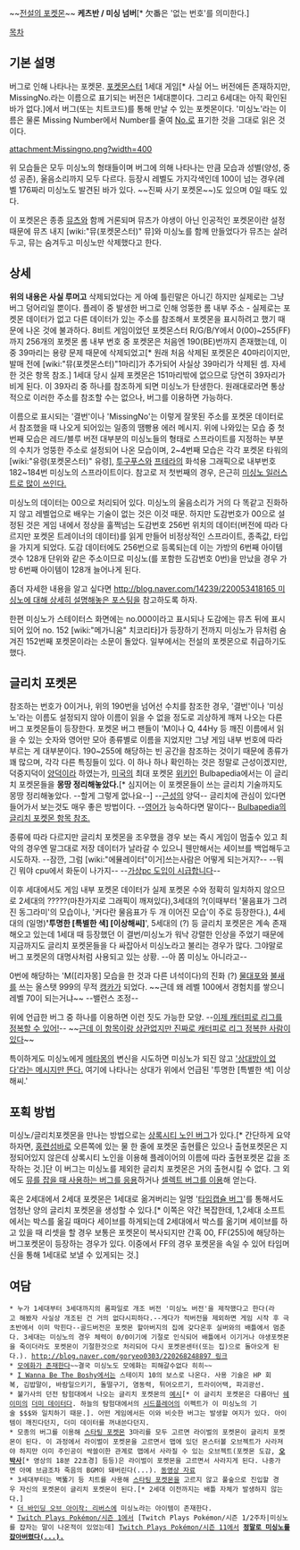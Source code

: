 {{{+1 けつばん(欠番) / Missing No.}}} ~~[[전설의 포켓몬]]~~
'''케츠반 / 미싱 넘버'''[* 欠番은 '없는 번호'를 의미한다.]

[[목차]]

== 기본 설명 ==
버그로 인해 나타나는 포켓몬. [[포켓몬스터]] 1세대 게임[* 사실 어느 버전에든 존재하지만, MissingNo.라는 이름으로 표기되는 버전은 1세대뿐이다. 그리고 6세대는 아직 확인된 바가 없다.]에서 버그(또는 치트코드)를 통해 만날 수 있는 포켓몬이다. '미싱노'라는 이름은 물론 Missing Number에서 Number를 줄여 [[No.]]로 표기한 것을 그대로 읽은 것이다.

attachment:Missingno.png?width=400

위 모습들은 모두 미싱노의 형태들이며 버그에 의해 나타나는 만큼 모습과 성별(양성, 중성 공존), 울음소리까지 모두 다르다. 등장시 레벨도 가지각색인데 100이 넘는 경우(레벨 176짜리 미싱노도 발견된 바가 있다. ~~진짜 사기 포켓몬~~)도 있으며 0일 때도 있다.

이 포켓몬은 종종 [[뮤츠]]와 함께 거론되며 뮤츠가 야생이 아닌 인공적인 포켓몬이란 설정 때문에 뮤츠 내지 [wiki:"뮤(포켓몬스터)" 뮤]와 미싱노를 함께 만들었다가 뮤츠는 살려두고, 뮤는 숨겨두고 미싱노만 삭제했다고 한다.

== 상세 ==

'''위의 내용은 사실 루머고''' 삭제되었다는 게 아예 틀린말은 아니긴 하지만 실제로는 그냥 버그 덩어리일 뿐이다. 플레이 중 발생한 버그로 인해 엉뚱한 롬 내부 주소 - 실제로는 포켓몬 데이터가 없고 다른 데이터가 있는 주소를 참조해서 포켓몬을 표시하려고 했기 때문에 나온 것에 불과하다. 8비트 게임이었던 포켓몬스터 R/G/B/Y에서 0(00)~255(FF)까지 256개의 포켓몬 롬 내부 번호 중 포켓몬은 처음엔 190(BE)번까지 존재했는데, 이 중 39마리는 용량 문제 때문에 삭제되었고[* 원래 처음 삭제된 포켓몬은 40마리이지만, 발매 전에 [wiki:"뮤(포켓몬스터)"1마리]가 추가되어 사실상 39마리가 삭제된 셈. 자세한 것은 항목 참조.] 1세대 당시 실제 포켓몬은 151마리밖에 없으므로 당연히 39자리가 비게 된다. 이 39자리 중 하나를 참조하게 되면 미싱노가 탄생한다. 원래대로라면 통상적으로 이러한 주소를 참조할 수는 없으나, 버그를 이용하면 가능하다.

이름으로 표시되는 '결번'이나 'MissingNo'는 이렇게 잘못된 주소를 포켓몬 데이터로서 참조했을 때 나오게 되어있는 일종의 땜빵용 에러 메시지. 위에 나와있는 모습 중 첫번째 모습은 레드/블루 버전 대부분의 미싱노들의 형태로 스프라이트를 지정하는 부분의 수치가 엉뚱한 주소로 설정되어 나온 모습이며, 2~4번째 모습은 각각 포켓몬 타워의 [wiki:"유령(포켓몬스터)" 유령], [[투구푸스]]와 [[프테라]]의 화석용 그래픽으로 내부번호 182~184번 미싱노의 스프라이트이다. 참고로 저 첫번째의 경우, 은근히 [http://lounge.moviecodec.com/images/attachment/top-10-most-powerful-pokemon-ever-2250.jpg 미싱노 일러스트로 많이 쓰인다.]

미싱노의 데이터는 00으로 처리되어 있다. 미싱노의 울음소리가 거의 다 똑같고 진화하지 않고 레벨업으로 배우는 기술이 없는 것은 이것 때문. 하지만 도감번호가 00으로 설정된 것은 게임 내에서 정상을 훌쩍넘는 도감번호 256번 위치의 데이터(버전에 따라 다르지만 포켓몬 트레이너의 데이터)를 읽게 만들어 비정상적인 스프라이트, 종족값, 타입을 가지게 되었다. 도감 데이터에도 256번으로 등록되는데 이는 가방의 6번째 아이템 갯수 128개 단위와 같은 주소이므로 미싱노(를 포함한 도감번호 0번)을 만났을 경우 가방 6번째 아이템이 128개 늘어나게 된다. 

좀더 자세한 내용을 알고 싶다면 [[http://blog.naver.com/14239/220053418165 미싱노에 대해 상세히 설명해놓은 포스팅]]을 참고하도록 하자.

한편 미싱노가 스테이터스 화면에는 no.000이라고 표시되나 도감에는 뮤츠 뒤에 표시되어 있어 no. 152 [wiki:"메가니움" 치코리타]가 등장하기 전까지 미싱노가 뮤처럼 숨겨진 152번째 포켓몬이라는 소문이 돌았다. 일부에서는 전설의 포켓몬으로 취급하기도 했다.

== 글리치 포켓몬 ==
참조하는 번호가 0이거나, 위의 190번을 넘어선 수치를 참조한 경우, '결번'이나 '미싱노'라는 이름도 설정되지 않아 이름이 읽을 수 없을 정도로 괴상하게 깨져 나오는 다른 버그 포켓몬들이 등장한다. 포켓몬 버그 팬들이 'M이나 Q, 44Hy 등 깨진 이름에서 읽을 수 있는 숫자와 영어만 모아 종류별로 이름을 지었지만 그냥 게임 내부 번호에 따라 부르는 게 대부분이다. 190~255에 해당하는 빈 공간을 참조하는 것이기 때문에 종류가 꽤 많으며, 각각 다른 특징들이 있다. 이 하나 하나 확인하는 것은 정말로 근성이겠지만, 덕중지덕이 [[양덕]]이라 하였는가, [[미국]]의 최대 포켓몬 [[위키]]인 Bulbapedia에서는 이 글리치 포켓몬들을 '''몽땅 정리해놓았다.'''[* 심지어는 이 포켓몬들이 쓰는 글리치 기술까지도 몽땅 정리해놓았다. --할게 그렇게 없나요--] --[[근성]]의 양덕-- 글리치에 관심이 있다면 들어가서 보는것도 매우 좋은 방법이다. --[[영어]]가 능숙하다면 말이다-- [http://bulbapedia.bulbagarden.net/wiki/Glitch_Pokemon Bulbapedia의 글리치 포켓몬 항목 참조.]

종류에 따라 다르지만 글리치 포켓몬을 조우했을 경우 보는 즉시 게임이 멈출수 있고 최악의 경우엔 말그대로 저장 데이터가 날라갈 수 있으니 웬만해서는 세이브를 백업해두고 시도하자. --잠깐, 그럼 [wiki:"에뮬레이터"이거]쓰는사람은 어떻게 되는거지?-- --뭐긴 뭐야 cpu에서 화둔이 나가지-- --[[국내도입이 시급합니다|가상pc 도입이 시급합니다]]--


이후 세대에서도 게임 내부 포켓몬 데이터가 실제 포켓몬 수와 정확히 일치하지 않으므로 2세대의 ?????(마찬가지로 그래픽이 깨져있다),3세대의 ?(이때부터 '물음표가 그려진 동그라미'의 모습이나, '커다란 물음표가 두 개 이어진 모습'이 주로 등장한다.), 4세대의 (일명)''''투명한 [특별한 색] [이상해씨]'''', 5세대의 (?) 등 글리치 포켓몬은 계속 존재해오고 있는데 1세대 때 등장했던 이 결번/미싱노가 워낙 강렬한 인상을 주었기 때문에 지금까지도 글리치 포켓몬들을 다 싸잡아서 미싱노라고 불리는 경우가 많다. 그야말로 버그 포켓몬의 대명사처럼 사용되고 있는 상황. --아 쫌 미싱노 아니라고--

{{{#!HTML
<iframe width="420" height="315" src="//www.youtube.com/embed/4450apUfX0I" frameborder="0" allowfullscreen></iframe>
}}}
0번에 해당하는 'M([리자몽] 모습을 한 것과 다른 녀석이다)의 진화 (?) [[물대포#s-2|물대포]]와 [[불새(포켓몬스터)|불새]]를 쓰는 올스탯 999의 무적 [[캥카]]가 되었다. ~~근데 왜 레벨 100에서 경험치를 쌓으니 레벨 70이 되는거냐~~ --밸런스 조정--

{{{#!HTML
<iframe width="420" height="315" src="//www.youtube.com/embed/ycsGJrGxLQA" frameborder="0" allowfullscreen></iframe>
}}}
위에 언급한 버그 중 하나를 이용하면 이런 짓도 가능한 모양. --[[버터플|이제 캐터피로 리그를 정복할 수 있어!]]--
~~[http://blog.naver.com/qudals0124/memo/30183711035 근데 이 항목이랑 상관없지만 진짜로 캐터피로 리그 정복한 사람이 있다]~~

특이하게도 미싱노에게 [[메타몽]]의 변신을 시도하면 미싱노가 되진 않고 [http://serviceapi.nmv.naver.com/flash/convertIframeTag.nhn?vid=CECE3955980A9EE9F3775B6D9C178BE30775&outKey=V126acc4a08d7149a55b7c967249502b2d3ba5d149470f1a1e9b8c967249502b2d3ba&width=500&height=408 '상대방이 없다'라는 메시지만 뜬다.] 여기에 나타나는 상대가 위에서 언급된 '투명한 [특별한 색] 이상해씨.'


== 포획 방법 ==
미싱노/글리치포켓몬을 만나는 방법으로는 [http://blog.naver.com/14239/60208332655 상록시티 노인 버그]가 있다.[* 간단하게 요약하자면, [[홍련섬]]바로 오른쪽에 있는 물 한 줄에 포켓몬 출현률은 있으나 출현포켓몬은 지정되어있지 않은데 상록시티 노인을 이용해 플레이어의 이름에 따라 출현포켓몬 값을 조작하는 것.]단 이 버그는 미싱노를 제외한 글리치 포켓몬은 거의 출현시킬 수 없다. 그 외에도 [http://www.youtube.com/watch?v=5EPPBkq3r3c 뮤를 잡을 때 사용하는 버그를 응용]하거나 [http://www.youtube.com/watch?v=h_Fr2cE8SaA 셀렉트 버그를 이용]해 얻는다.

혹은 2세대에서 2세대 포켓몬은 1세대로 옮겨버리는 일명 '[http://blog.naver.com/14239/220146124670 타임캡슐 버그]'를 통해서도 엄청난 양의 글리치 포켓몬을 생성할 수 있다.[* 이쪽은 약간 복잡한데, 1,2세대 소프트에서는 박스를 옮길 때마다 세이브를 하게되는데 2세대에서 박스를 옮기며 세이브를 하고 있을 때 리셋을 할 경우 보통은 포켓몬이 복사되지만 간혹 00, FF(255)에 해당하는 버그포켓몬이 등장하는 경우가 있다. 이중에서 FF의 경우 포켓몬을 속일 수 있어 타임머신을 통해 1세대로 보낼 수 있게되는 것.] 


== 여담 ==
 * 누가 1세대부터 3세대까지의 롬파일로 개조 버전 '미싱노 버전'을 제작했다고 한다(라고 해봤자 사실상 개조된 건 거의 없다시피하다.--게다가 적버전을 제외하면 게임 시작 후 극초반에서 이미 막힌다--골드버전은 포켓몬 할아버지의 집에 갖다온후 실버와의 배틀에서 멈춘다. 3세대는 미싱노의 경우 체력이 0/0이기에 기절로 인식되어 배틀에서 이기거나 야생포켓몬을 죽이더라도 포켓몬이 기절한것으로 처리되어 다시 포켓몬센터(또는 집)으로 돌아오게 된다.). [[http://blog.naver.com/goryeo0303/220268248897 링크]]
 * [http://www.deviantart.com/download/52694279/Missingno__by_needs_a_bullet.jpg 모에화가 존재한다]~~결국 미싱노도 모에화는 피해갈수없다 히히~~
 * [[I Wanna Be The Boshy]]에서는 스테이지 10의 보스로 나온다. 사용 기술은 HP 회복, 김밥말이, 바람일으키기, 돌떨구기, 염동력, 튀어오르기, 트라이어택, 파괴광선.
 * 불가사의 던전 탐험대에서 나오는 글리치 포켓몬의 [http://blog.naver.com/a7673468?Redirect=Log&logNo=80130188027 예시][* 이 글리치 포켓몬은 다름아닌 [[쉐이미]]의 [[더미 데이터]]다. 하늘의 탐험대에서의 [[시드플레어]]의 이펙트가 이 미싱노의 기술 $$$와 일치하기 때문.]. 어떤 게임에서든 이와 비슷한 버그는 발생할 여지가 있다. 아이템이 깨진다던지, 더미 데이터를 꺼내쓴다던지.
 * 모종의 버그를 이용해 [[스타팅 포켓몬]] 3마리를 모두 고르면 라이벌의 포켓몬이 글리치 포켓몬이 된다. 이 과정에서 라이벌이 포켓몬을 고르면서 맵에 있던 몬스터볼 오브젝트가 사라져야 하지만 이미 주인공이 싹쓸이한 관계로 맵에서 사라질 수 있는 오브젝트(포켓몬 도감, '''[[오박사]]'''[* 영상의 18분 22초경] 등등)은 라이벌이 포켓몬을 고르면서 사라지게 된다. 나중가면 아예 브금조차 죽음의 BGM이 돼버린다(...). [http://www.nicozon.net/watch/sm18440163 동영상 자료]
 * 3세대부터는 벽뚫기 등 치트를 사용해 [[스타팅 포켓몬]]을 고르지 않고 풀숲으로 진입할 경우 자신의 포켓몬이 글리치 포켓몬이 된다.[* 2세대 이전까지는 배틀 자체가 발생하지 않는다.]
 * [[더 바인딩 오브 아이작: 리버스]]에 미싱노라는 아이템이 존재한다.
 * [[Twitch Plays Pokémon/시즌 1]]에서 [Twitch Plays Pokémon/시즌 1/2주차|미싱노를 잡자는 말이 나온적이 있었는데] [[Twitch Plays Pokémon/시즌 11]]에서 '''[[그런데 그것이 실제로 일어났습니다|정말로 미싱노를]] [[Twitch Plays Pokémon/시즌 11/2주차|잡아버렸다(...).]]'''
